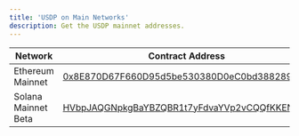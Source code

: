 ```yaml
---
title: 'USDP on Main Networks'
description: Get the USDP mainnet addresses.
---
```



<MainnetWarning />

| Network | Contract Address |
| --- | --- |
| Ethereum Mainnet | [0x8E870D67F660D95d5be530380D0eC0bd388289E1](https://etherscan.io/token/0x8E870D67F660D95d5be530380D0eC0bd388289E1) |
| Solana Mainnet Beta | [HVbpJAQGNpkgBaYBZQBR1t7yFdvaYVp2vCQQfKKEN4tM](https://explorer.solana.com/address/HVbpJAQGNpkgBaYBZQBR1t7yFdvaYVp2vCQQfKKEN4tM) |
